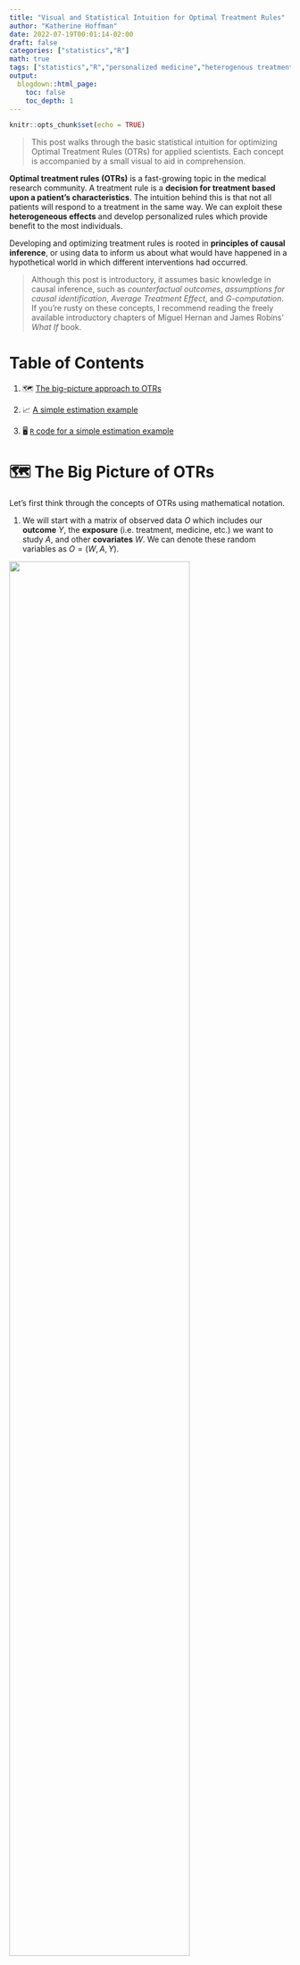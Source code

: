 ```yaml
---
title: "Visual and Statistical Intuition for Optimal Treatment Rules"
author: "Katherine Hoffman"
date: 2022-07-19T00:01:14-02:00
draft: false
categories: ["statistics","R"]
math: true
tags: ["statistics","R","personalized medicine","heterogenous treatment effects"]
output:
  blogdown::html_page:
    toc: false
    toc_depth: 1
---
```



\usepackage{amsmath}
\DeclareMathOperator*{\argmax}{arg\,max}

```r
knitr::opts_chunk$set(echo = TRUE)
```

> This post walks through the basic statistical intuition for optimizing Optimal Treatment Rules (OTRs) for applied scientists. Each concept is accompanied by a small visual to aid in comprehension.

**Optimal treatment rules (OTRs)** is a fast-growing topic in the medical research community. A treatment rule is a **decision for treatment based upon a patient's characteristics**. The intuition behind this is that not all patients will respond to a treatment in the same way. We can exploit these **heterogeneous effects** and develop personalized rules which provide benefit to the most individuals.

Developing and optimizing treatment rules is rooted in **principles of causal inference**, or using data to inform us about what would have happened in a hypothetical world in which different interventions had occurred. 

> Although this post is introductory, it assumes basic knowledge in causal inference, such as *counterfactual outcomes*, *assumptions for causal identification*, *Average Treatment Effect*, and *G-computation*. If you're rusty on these concepts, I recommend reading the freely available introductory chapters of Miguel Hernan and James Robins' *What If* book.

# Table of Contents

1. 🗺️ [The big-picture approach to OTRs](#the-big-picture-of-otrs)

2. 📈 [A simple estimation example](#estimating-the-otr)

3. 🖥️ [`R` code for a simple estimation example](#r-simulation)

<!-- # This post builds on the following concepts: -->

<!-- - **Counterfactual outcome**: the outcome in a hypothetical world where a unit received a certain intervention or treatment, which might be different from the treatment they actually received. -->

<!-- - Average Treatment Effect:  -->

<!-- - **G-computation:** a form of substitution estimation. In its simplest form for computing the ATE for a binary treatment, the G-comp procedure is: -->
<!--   1. fit a regression for $E[Y|A,W]$ -->
<!--   2. obtain predictions for $\hat{E}[Y|A,W]$ when $A=1$ and $A=0$ -->
<!--   3. take the average difference between $\hat{E}[Y|A=1,W]$ and $\hat{E}[Y|A=0,W]$ -->

<!-- # The FUTURE of Medicine -->

# 🗺️ The Big Picture of OTRs

Let's first think through the concepts of OTRs using mathematical notation.

1. We will start with a matrix of observed data $O$ which includes our **outcome** $Y$, the **exposure** (i.e. treatment, medicine, etc.) we want to study $A$, and other **covariates** $W$. We can denote these random variables as $O = (W, A, Y)$.

![](/img/otr/data_structure.png){width=80%}

<!-- , and visualize it as the following data set. *Note that we are considering a binary exposure for simplicity.* -->

<!-- ![](/img/tmle/1_data_structure.png){width=80%} -->

2. Now consider that we've created some function, $d$, which takes baseline confounders $W$ and outputs a treatment assignment $A$. We can write this mapping function, or **treatment rule**, as: 

<!-- <p style="margin-left: 40px"> -->

$$d: W \rightarrow A$$

![](/img/otr/input_output.png){width=80%}

<!-- <p style="margin-left: 40px">An example in `R` code could be this:</p>  -->

<!-- <p style="margin-left: 40px"> -->
<!-- ```{r} -->
<!-- d <- function(W){ -->
<!--   # assigned treatment A is a vector of length nrow(W) and depends on values of W -->
<!--   # for example, the treatment rule could be if W1 is greater than 5, treat, otherwise, don't treat -->
<!--   A <- ifelse(W[[1]] > 5, 1, 0) -->
<!--   return(A) -->
<!-- } -->
<!-- ``` -->
<!-- </p>  -->

3. We can then think about the **counterfactual outcome**^[Recall that a counterfactual describes a hypothetical world where a unit received a certain intervention or treatment, which might be different from the treatment they actually received] for each observation under the treatment rule $d$. Let's denote this vector of counterfactual outcomes as $Y(d)$.

![](/img/otr/Y_d.png){width=100%}

4. The best treatment rule will **maximize the expected counterfactual outcome**, or $E[Y(d)]$, across the entire population. We can write that using $\argmax$, which means we want to know which argument will return the highest value of a function. In this case, we want to know what treatment rule $d$ returns the highest expected value of the counterfactual outcome, $E[Y(d)]$.

$$\argmax_d E[Y(d)]$$

![](/img/otr/argmax.png){width=70%}


5. We'll call whatever function $d$, or $d(W)$, that maximizes this expected counterfactual outcome for the population $d^*(W)$. **This $d^*(W)$ is our Optimal Treatment Rule.**


# 📈 Estimating the OTR

There are many ways to estimate $d^*(W)$. One of the most common ways begins by estimating the **Conditional Average Treatment Effect (CATE)**.

You have probably heard of the Average Treatment Effect (ATE), which is the mean difference in outcomes in a world in which every unit receives the exposure compared to a world in which no unit receives the exposure. In potential outcomes notation, $ATE = E[Y^1-Y^0]$. The CATE is the same formula and description, but within covariate strata $W$.

$$CATE = E[Y^1-Y^0|W]$$

Under standard causal assumptions^[This post is focused on estimation and therefore does not detail the requirements for causal identification, but here I refer to the assumptions of consistency, exchangeability, and positivity.], the CATE for a binary exposure is identifiable under the following formula:

$$\mathrm{CATE}(W) = E[Y|A=1, W] - E[Y|A=0, W]$$
<!-- Compare this to the ATE after identification to clearly see the formula for CATE is the same, minus the outer expectation: -->

<!-- $$\mathrm{ATE}(W) = E[E[Y|A=1, W] - E[Y|A=0, W]]$$ -->



We could estimate the CATE using **G-computation**:

1. Fit a regression for $E[Y|A,W]$.

![](/img/tmle/2_outcome_fit.png){width=70%}

2. Obtain predicted estimates for $Y$ on datasets where all observations are changed to have $A=1$ and $A=0$ using the model fit from Step 1.

$$\hat{E}[Y|A=1, W]$$

![](/img/tmle/4_Q1.png){width=80%}

$$\hat{E}[Y|A=0, W]$$

![](/img/tmle/5_Q1.png){width=80%}

3. Compute the difference in the predicted $Y$'s for the two datasets from Step 2.

$$\widehat{CATE}(W) = \hat{E}[Y|A=1, W] - \hat{E}[Y|A=0, W]$$

![](/img/otr/cate.png){width=32%}

Then, we could say our OTR is to **give treatment if the value of $CATE(W)$ for that person is positive**, indicating a positive effect of treatment on the outcome $Y$. Likewise, if the value is negative or 0, indicating a negative or neutral effect on the outcome $Y$, that unit would not receive treatment under the OTR.

\usepackage{bbm}

$$ \mathrm{OTR}(W) = \mathbb{1}{ \{\mathrm{CATE}(W) > 0} \}$$

![](/img/otr/cate_assign_legend.png){width=50%}



# 🖥️ `R` simulation

Let's take a look an `R` simulation for the simple estimation of $d^*(W)$ we just described. We can first simulate data of `n` = 500 rows, where we have only one confounder `W`, a binary treatment `A` which depends on `W`, and an outcome `Y` which is continuous and depends on `W` and `A`.

```r
n <- 500
W <- runif(n, 1, 99)
A <- rbinom(n, 1, prob = abs(W/100))
Y <- rnorm(n, 10) + rnorm(n, 2*A) + rnorm(n, 50*W) - rnorm(n, .1*A*W)
df <- data.frame(W, A, Y)
```

We'll run a regression for a saturated linear regression model of $E[Y|A,W]$, then obtain predictions on datasets where `A` is changed to `1` and `0` for all rows. We can then compute the CATE as the difference between these predictions.

```r
fit <- glm(Y~A*W)
E_Y1 <- predict(fit, newdata = data.frame(A = 1, W))
E_Y0 <- predict(fit, newdata = data.frame(A = 0, W))
CATE <- E_Y1 - E_Y0
```

Finally, our optimal treatment rule will be to treat any unit with `CATE > 1`. We can visually see there is benefit for about 1/4 of units in our simulated population.

```r
library(tidyverse)
data.frame(CATE) |>
  mutate(d_star = ifelse(CATE > 0, "Treat", "Do not treat")) |>
  ggplot(aes(CATE, fill=d_star)) +
  geom_histogram(binwidth=.2) +
  theme_bw() +
  scale_fill_manual(values = c("#f2696f","#4984b0")) +
  labs(x="CATE(W)", y = "Count", fill = "Treatment Rule", title="Distribution of CATE(W)")
```


# Improving estimation of $d^*(W)$

There are much more advanced ways to estimate $CATE(W)$ using data-adaptive machine learning techniques and improved robustness properties. Of particular interest is creating **doubly-robust estimators** which do not rely on getting both the estimation of $d(W)$ and $E[Y|W,A]$ correct for the final $d^*(W)$ to be correct.

We could also estimate $d^*(W)$ directly instead of first estimating $CATE(W)$. We can extend either of these ideas to longitudinal settings, studies with clustering, etc. I've listed some of the resources I am reading to learn about OTRs below. As always I welcome feedback and/or suggestions of additional resources I can include.

# Further reading

These concepts are quite introductory, so any paper on "optimal treatment regimes", "optimal treatment rules", "individualized treatment rules", or "heterogeneous treatment effects" should review the ideas discussed here quickly.

- This [recent paper](https://arxiv.org/pdf/2004.14497.pdf) by Edward Kennedy discusses one way to evaluate the CATE using doubly robust methods, and gives several other foundational papers in the introduction.

- There is also [this `R` blog post](https://egap.org/resource/10-things-to-know-about-heterogeneous-treatment-effects/) on heterogeneous treatment effects that is useful for thinking through these issues with real data.

Please reach out if you have resource recommendations (yours or others!) to add to this list.

### Acknowledgments

Thanks to my colleague [Iván Díaz](https://twitter.com/ildiazm) for explaining OTRs to me and reviewing this post.
